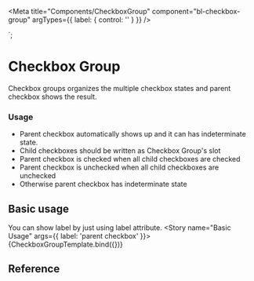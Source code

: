
<Meta
  title="Components/CheckboxGroup"
  component="bl-checkbox-group"
  argTypes={{
    label: {
      control: ''
    }
  }}
/>

  <bl-checkbox-group
  label="${ifDefined(args.label)}">
    <bl-checkbox label="child checbox 1" checked></bl-checkbox>
    <bl-checkbox label="child checbox 2"></bl-checkbox>
    <bl-checkbox label="child checbox 3"></bl-checkbox>
  </bl-checkbox-group>
`;

# Checkbox Group
Checkbox groups organizes the multiple checkbox states and parent checkbox shows the result.

### Usage
* Parent checkbox automatically shows up and it can has indeterminate state.
* Child checkboxes should be written as Checkbox Group's slot
* Parent checkbox is checked when all child checkboxes are checked
* Parent checkbox is unchecked when all child checkboxes are unchecked
* Otherwise parent checkbox has indeterminate state

## Basic usage
You can show label by just using label attribute.
<Canvas>
  <Story name="Basic Usage" args={{ label: 'parent checkbox' }}>
    {CheckboxGroupTemplate.bind({})}
  </Story>
</Canvas>

## Reference
<ArgsTable of="bl-checkbox-group" />